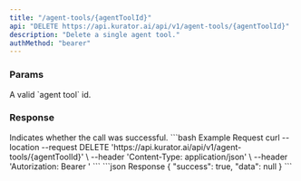```yaml
---
title: "/agent-tools/{agentToolId}"
api: "DELETE https://api.kurator.ai/api/v1/agent-tools/{agentToolId}"
description: "Delete a single agent tool."
authMethod: "bearer"
---
```


### Params

<ParamField path="agentToolId" required type="string">
  A valid `agent tool` id.
</ParamField>

### Response

<ResponseField name="success" type="boolean">
  Indicates whether the call was successful.
</ResponseField>

<RequestExample>
```bash Example Request
curl --location --request DELETE 'https://api.kurator.ai/api/v1/agent-tools/{agentToolId}' \
--header 'Content-Type: application/json' \
--header 'Autorization: Bearer <token>'
```
</RequestExample>

<ResponseExample>
```json Response
{
  "success": true,
  "data": null
}
```
</ResponseExample>
